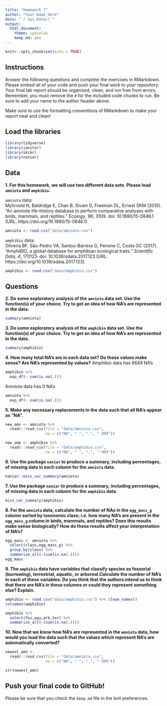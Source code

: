 ```yaml
---
title: "Homework 7"
author: "Your Name Here"
date: "`r Sys.Date()`"
output:
  html_document: 
    theme: spacelab
    keep_md: yes
---
```


```r
knitr::opts_chunk$set(echo = TRUE)
```

## Instructions
Answer the following questions and complete the exercises in RMarkdown. Please embed all of your code and push your final work to your repository. Your final lab report should be organized, clean, and run free from errors. Remember, you must remove the `#` for the included code chunks to run. Be sure to add your name to the author header above.  

Make sure to use the formatting conventions of RMarkdown to make your report neat and clean!  

## Load the libraries
```r
library(tidyverse)
library(janitor)
library(skimr)
library(naniar)
``` 

## Data
**1. For this homework, we will use two different data sets. Please load `amniota` and `amphibio`.**  

`amniota` data:  
Myhrvold N, Baldridge E, Chan B, Sivam D, Freeman DL, Ernest SKM (2015). “An amniote life-history
database to perform comparative analyses with birds, mammals, and reptiles.” _Ecology_, *96*, 3109.
doi: 10.1890/15-0846.1 (URL: https://doi.org/10.1890/15-0846.1).
```r
amniota <- read.csv("data/amniota.csv")
```

`amphibio` data:  
Oliveira BF, São-Pedro VA, Santos-Barrera G, Penone C, Costa GC (2017). “AmphiBIO, a global database
for amphibian ecological traits.” _Scientific Data_, *4*, 170123. doi: 10.1038/sdata.2017.123 (URL:
https://doi.org/10.1038/sdata.2017.123).
```r
amphibio <- read.csv("data/amphibio.csv")
```

## Questions  
**2. Do some exploratory analysis of the `amniota` data set. Use the function(s) of your choice. Try to get an idea of how NA's are represented in the data.**  
```r
summary(amniota)
```


**3. Do some exploratory analysis of the `amphibio` data set. Use the function(s) of your choice. Try to get an idea of how NA's are represented in the data.**  
```r
summary(amphibio)
```

**4. How many total NA's are in each data set? Do these values make sense? Are NA's represented by values?**
Amphibio data has 6649 NA's
```r
amphibio %>% 
  map_df(~ sum(is.na(.)))
```
Amniota data has 0 NA's
```r
amniota %>% 
  map_df(~ sum(is.na(.)))
```

**5. Make any necessary replacements in the data such that all NA's appear as "NA".**   
```r
new_amn <- amniota %>% 
  readr::read_csv(file = "data/amniota.csv", 
                  na = c("NA", " ", ".", "-999"))
```


```r
new_amp <- amphibio %>% 
  readr::read_csv(file = "data/amphibio.csv", 
                  na = c("NA", " ", ".", "-999"))
```

**6. Use the package `naniar` to produce a summary, including percentages, of missing data in each column for the `amniota` data.**  
```r
naniar::miss_var_summary(amniota)
```

**7. Use the package `naniar` to produce a summary, including percentages, of missing data in each column for the `amphibio` data.**
```r
miss_var_summary(amphibio)
```

**8. For the `amniota` data, calculate the number of NAs in the `egg_mass_g` column sorted by taxonomic class; i.e. how many NA's are present in the `egg_mass_g` column in birds, mammals, and reptiles? Does this results make sense biologically? How do these results affect your interpretation of NA's?**  


```r
egg_mass <- amniota %>% 
  select(class,egg_mass_g) %>% 
  group_by(class) %>% 
  summarize_all(~(sum(is.na(.))))
egg_mass
```

**9. The `amphibio` data have variables that classify species as fossorial (burrowing), terrestrial, aquatic, or arboreal.Calculate the number of NA's in each of these variables. Do you think that the authors intend us to think that there are NA's in these columns or could they represent something else? Explain.**
```r
amphibio <- read.csv("data/amphibio.csv") %>% clean_names()
colnames(amphibio)
```
```r
amphibio %>% 
  select(fos,aqu,arb,ter) %>% 
  summarize_all(~(sum(is.na(.))))
```

**10. Now that we know how NA's are represented in the `amniota` data, how would you load the data such that the values which represent NA's are automatically converted?**
```r
newest_amn <- 
  readr::read_csv(file = "data/amniota.csv", 
                  na = c("NA", " ", ".", "-999"))
```
```r
str(newest_amn)
```

## Push your final code to GitHub!
Please be sure that you check the `keep md` file in the knit preferences.  
